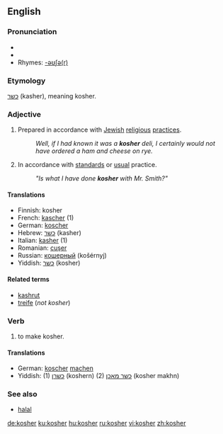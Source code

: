 {{wikipedia|Kashrut}}
==English==

===Pronunciation===
*{{IPA|/ˈkəʊʃ@(r)/}}
*{{SAMPA|/"k@US@(r)/}}
*Rhymes: [[Rhymes:English:-əʊʃə(r)|-əʊʃə(r)]]

===Etymology===
{{He.}} [[כשר]] (kasher), meaning kosher.

===Adjective===
{{en-adj}}

# {{context|of food}} Prepared in accordance with [[Jewish]] [[religious]] [[practice]]s.
#:''Well, if I had known it was a '''kosher''' deli, I certainly would not have ordered a ham and cheese on rye.''
# {{context|figurative|by extension}} In accordance with [[standard]]s or [[usual]] practice.
#:''"Is what I have done '''kosher''' with Mr. Smith?"''

====Translations====
*Finnish: kosher
*French: [[kascher]] (1)
*German: [[koscher]]
*Hebrew: [[כשר]] (kasher)
*Italian: [[kasher]] (1)
*Romanian: [[cuşer]]
*Russian: [[кошерный]] (košérnyj)
*Yiddish: [[כּשר]] (kosher)

====Related terms====
*[[kashrut]]
*[[treife]] (''not kosher'')

===Verb===
{{en-verb}}

# {{transitive}} to make kosher.

====Translations====
*German: [[koscher]] [[machen]]
*Yiddish: (1) [[כשרן]] (koshern) (2) [[כשר מאכן]] (kosher makhn)

===See also===
*[[halal]]

[[de:kosher]]
[[ku:kosher]]
[[hu:kosher]]
[[ru:kosher]]
[[vi:kosher]]
[[zh:kosher]]